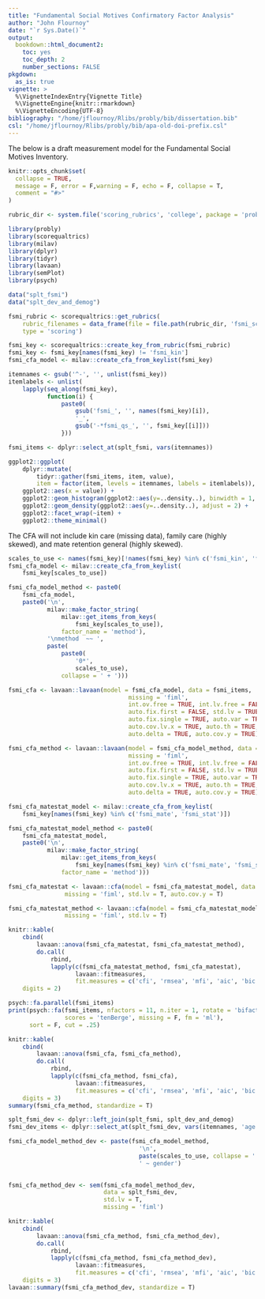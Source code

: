 ```yaml
---
title: "Fundamental Social Motives Confirmatory Factor Analysis"
author: "John Flournoy"
date: "`r Sys.Date()`"
output: 
  bookdown::html_document2:
    toc: yes
    toc_depth: 2
    number_sections: FALSE
pkgdown:
  as_is: true
vignette: >
  %\VignetteIndexEntry{Vignette Title}
  %\VignetteEngine{knitr::rmarkdown}
  %\VignetteEncoding{UTF-8}
bibliography: "/home/jflournoy/Rlibs/probly/bib/dissertation.bib"
csl: "/home/jflournoy/Rlibs/probly/bib/apa-old-doi-prefix.csl"
---
```


The below is a draft measurement model for the Fundamental Social Motives Inventory. 

```r
knitr::opts_chunk$set(
  collapse = TRUE,
  message = F, error = F,warning = F, echo = F, collapse = T,
  comment = "#>"
)
```

```r
rubric_dir <- system.file('scoring_rubrics', 'college', package = 'probly')
```

```r
library(probly)
library(scorequaltrics)
library(milav)
library(dplyr)
library(tidyr)
library(lavaan)
library(semPlot)
library(psych)
```

```r
data("splt_fsmi")
data("splt_dev_and_demog")

fsmi_rubric <- scorequaltrics::get_rubrics(
    rubric_filenames = data_frame(file = file.path(rubric_dir, 'fsmi_scoring_rubric.csv')),
    type = 'scoring')
```


```r
fsmi_key <- scorequaltrics::create_key_from_rubric(fsmi_rubric)
fsmi_key <- fsmi_key[names(fsmi_key) != 'fsmi_kin']
fsmi_cfa_model <- milav::create_cfa_from_keylist(fsmi_key)

itemnames <- gsub('^-', '', unlist(fsmi_key))
itemlabels <- unlist(
    lapply(seq_along(fsmi_key), 
           function(i) {
               paste0(
                   gsub('fsmi_', '', names(fsmi_key)[i]), 
                   '_',
                   gsub('-*fsmi_qs_', '', fsmi_key[[i]]))
               }))

fsmi_items <- dplyr::select_at(splt_fsmi, vars(itemnames))

ggplot2::ggplot(
    dplyr::mutate(
        tidyr::gather(fsmi_items, item, value),
        item = factor(item, levels = itemnames, labels = itemlabels)),
    ggplot2::aes(x = value)) + 
    ggplot2::geom_histogram(ggplot2::aes(y=..density..), binwidth = 1, color = '#666666', fill = NA) + 
    ggplot2::geom_density(ggplot2::aes(y=..density..), adjust = 2) + 
    ggplot2::facet_wrap(~item) + 
    ggplot2::theme_minimal()
```

The CFA will not include kin care (missing data), family care (highly skewed), and mate retention general (highly skewed).

```r
scales_to_use <- names(fsmi_key)[!names(fsmi_key) %in% c('fsmi_kin', 'fsmi_fam', 'fsmi_retgen')]
fsmi_cfa_model <- milav::create_cfa_from_keylist(
    fsmi_key[scales_to_use])

fsmi_cfa_model_method <- paste0(
    fsmi_cfa_model,
    paste0('\n',
           milav::make_factor_string(
               milav::get_items_from_keys(
                   fsmi_key[scales_to_use]),
               factor_name = 'method'),
           '\nmethod  ~~ ', 
           paste(
               paste0(
                   '0*', 
                   scales_to_use),
               collapse = ' + ')))

fsmi_cfa <- lavaan::lavaan(model = fsmi_cfa_model, data = fsmi_items,
                                  missing = 'fiml',
                                  int.ov.free = TRUE, int.lv.free = FALSE, 
                                  auto.fix.first = FALSE, std.lv = TRUE, 
                                  auto.fix.single = TRUE, auto.var = TRUE, 
                                  auto.cov.lv.x = TRUE, auto.th = TRUE, 
                                  auto.delta = TRUE, auto.cov.y = TRUE)

fsmi_cfa_method <- lavaan::lavaan(model = fsmi_cfa_model_method, data = fsmi_items,
                                  missing = 'fiml',
                                  int.ov.free = TRUE, int.lv.free = FALSE, 
                                  auto.fix.first = FALSE, std.lv = TRUE, 
                                  auto.fix.single = TRUE, auto.var = TRUE, 
                                  auto.cov.lv.x = TRUE, auto.th = TRUE, 
                                  auto.delta = TRUE, auto.cov.y = TRUE)

fsmi_cfa_matestat_model <- milav::create_cfa_from_keylist(
    fsmi_key[names(fsmi_key) %in% c('fsmi_mate', 'fsmi_stat')])

fsmi_cfa_matestat_model_method <- paste0(
    fsmi_cfa_matestat_model,
    paste0('\n',
           milav::make_factor_string(
               milav::get_items_from_keys(
                   fsmi_key[names(fsmi_key) %in% c('fsmi_mate', 'fsmi_stat')]),
               factor_name = 'method')))

fsmi_cfa_matestat <- lavaan::cfa(model = fsmi_cfa_matestat_model, data = fsmi_items, 
                missing = 'fiml', std.lv = T, auto.cov.y = T)

fsmi_cfa_matestat_method <- lavaan::cfa(model = fsmi_cfa_matestat_model_method, data = fsmi_items, 
                missing = 'fiml', std.lv = T)

```


```r

knitr::kable(
    cbind(
        lavaan::anova(fsmi_cfa_matestat, fsmi_cfa_matestat_method),
        do.call(
            rbind,
            lapply(c(fsmi_cfa_matestat_method, fsmi_cfa_matestat), 
                   lavaan::fitmeasures,
                   fit.measures = c('cfi', 'rmsea', 'mfi', 'aic', 'bic')))),
    digits = 2)

psych::fa.parallel(fsmi_items)
print(psych::fa(fsmi_items, nfactors = 11, n.iter = 1, rotate = 'bifactor',
                scores = 'tenBerge', missing = F, fm = 'ml'), 
      sort = F, cut = .25)

knitr::kable(
    cbind(
        lavaan::anova(fsmi_cfa, fsmi_cfa_method),
        do.call(
            rbind,
            lapply(c(fsmi_cfa_method, fsmi_cfa), 
                   lavaan::fitmeasures,
                   fit.measures = c('cfi', 'rmsea', 'mfi', 'aic', 'bic')))),
    digits = 3)
summary(fsmi_cfa_method, standardize = T)
```


```r

splt_fsmi_dev <- dplyr::left_join(splt_fsmi, splt_dev_and_demog)
fsmi_dev_items <- dplyr::select_at(splt_fsmi_dev, vars(itemnames, 'age', 'gender'))

fsmi_cfa_model_method_dev <- paste(fsmi_cfa_model_method,
                                     '\n', 
                                     paste(scales_to_use, collapse = ' + '),
                                     ' ~ gender')
                                     

fsmi_cfa_method_dev <- sem(fsmi_cfa_model_method_dev,
                           data = splt_fsmi_dev,
                           std.lv = T, 
                           missing = 'fiml')

knitr::kable(
    cbind(
        lavaan::anova(fsmi_cfa_method, fsmi_cfa_method_dev),
        do.call(
            rbind,
            lapply(c(fsmi_cfa_method, fsmi_cfa_method_dev), 
                   lavaan::fitmeasures,
                   fit.measures = c('cfi', 'rmsea', 'mfi', 'aic', 'bic')))),
    digits = 3)
lavaan::summary(fsmi_cfa_method_dev, standardize = T)
```


